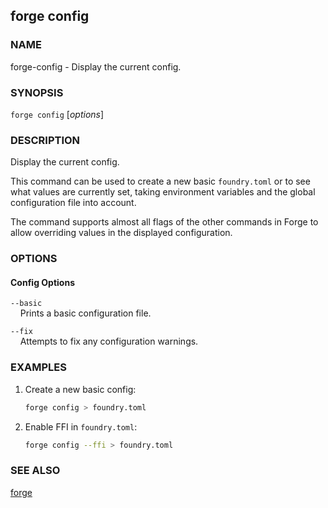 
## forge config

### NAME

forge-config - Display the current config.

### SYNOPSIS

`forge config` [*options*]

### DESCRIPTION

Display the current config.

This command can be used to create a new basic `foundry.toml` or to see
what values are currently set, taking environment variables and the global
configuration file into account.

The command supports almost all flags of the other commands in Forge to allow
overriding values in the displayed configuration.

### OPTIONS

#### Config Options

`--basic`  
&nbsp;&nbsp;&nbsp;&nbsp;Prints a basic configuration file.

`--fix`  
&nbsp;&nbsp;&nbsp;&nbsp;Attempts to fix any configuration warnings.

<CommonOptions />

### EXAMPLES

1. Create a new basic config:

   ```sh
   forge config > foundry.toml
   ```

2. Enable FFI in `foundry.toml`:
   ```sh
   forge config --ffi > foundry.toml
   ```

### SEE ALSO

[forge](/forge/reference/overview)
